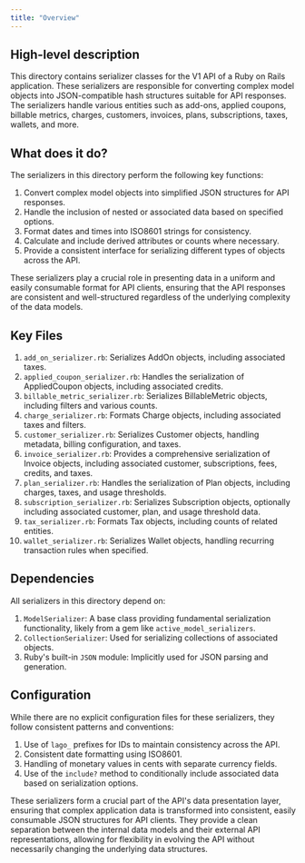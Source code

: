 ```yaml
---
title: "Overview"
---
```


## High-level description
This directory contains serializer classes for the V1 API of a Ruby on Rails application. These serializers are responsible for converting complex model objects into JSON-compatible hash structures suitable for API responses. The serializers handle various entities such as add-ons, applied coupons, billable metrics, charges, customers, invoices, plans, subscriptions, taxes, wallets, and more.

## What does it do?
The serializers in this directory perform the following key functions:

1. Convert complex model objects into simplified JSON structures for API responses.
2. Handle the inclusion of nested or associated data based on specified options.
3. Format dates and times into ISO8601 strings for consistency.
4. Calculate and include derived attributes or counts where necessary.
5. Provide a consistent interface for serializing different types of objects across the API.

These serializers play a crucial role in presenting data in a uniform and easily consumable format for API clients, ensuring that the API responses are consistent and well-structured regardless of the underlying complexity of the data models.

## Key Files
1. `add_on_serializer.rb`: Serializes AddOn objects, including associated taxes.
2. `applied_coupon_serializer.rb`: Handles the serialization of AppliedCoupon objects, including associated credits.
3. `billable_metric_serializer.rb`: Serializes BillableMetric objects, including filters and various counts.
4. `charge_serializer.rb`: Formats Charge objects, including associated taxes and filters.
5. `customer_serializer.rb`: Serializes Customer objects, handling metadata, billing configuration, and taxes.
6. `invoice_serializer.rb`: Provides a comprehensive serialization of Invoice objects, including associated customer, subscriptions, fees, credits, and taxes.
7. `plan_serializer.rb`: Handles the serialization of Plan objects, including charges, taxes, and usage thresholds.
8. `subscription_serializer.rb`: Serializes Subscription objects, optionally including associated customer, plan, and usage threshold data.
9. `tax_serializer.rb`: Formats Tax objects, including counts of related entities.
10. `wallet_serializer.rb`: Serializes Wallet objects, handling recurring transaction rules when specified.

## Dependencies
All serializers in this directory depend on:

1. `ModelSerializer`: A base class providing fundamental serialization functionality, likely from a gem like `active_model_serializers`.
2. `CollectionSerializer`: Used for serializing collections of associated objects.
3. Ruby's built-in `JSON` module: Implicitly used for JSON parsing and generation.

## Configuration
While there are no explicit configuration files for these serializers, they follow consistent patterns and conventions:

1. Use of `lago_` prefixes for IDs to maintain consistency across the API.
2. Consistent date formatting using ISO8601.
3. Handling of monetary values in cents with separate currency fields.
4. Use of the `include?` method to conditionally include associated data based on serialization options.

These serializers form a crucial part of the API's data presentation layer, ensuring that complex application data is transformed into consistent, easily consumable JSON structures for API clients. They provide a clean separation between the internal data models and their external API representations, allowing for flexibility in evolving the API without necessarily changing the underlying data structures.